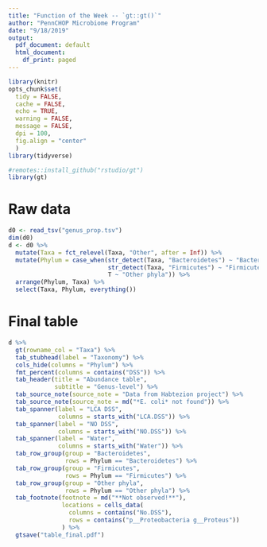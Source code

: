 ```yaml
---
title: "Function of the Week -- `gt::gt()`"
author: "PennCHOP Microbiome Program"
date: "9/18/2019"
output:
  pdf_document: default
  html_document:
    df_print: paged
---
```


```r
library(knitr)
opts_chunk$set(
  tidy = FALSE,
  cache = FALSE,
  echo = TRUE,
  warning = FALSE,
  message = FALSE,
  dpi = 100,
  fig.align = "center"
  )
library(tidyverse)
```

```r
#remotes::install_github("rstudio/gt")
library(gt)
```

# Raw data

```r
d0 <- read_tsv("genus_prop.tsv")
dim(d0)
d <- d0 %>%
  mutate(Taxa = fct_relevel(Taxa, "Other", after = Inf)) %>%
  mutate(Phylum = case_when(str_detect(Taxa, "Bacteroidetes") ~ "Bacteroidetes",
                            str_detect(Taxa, "Firmicutes") ~ "Firmicutes",
                            T ~ "Other phyla")) %>%
  arrange(Phylum, Taxa) %>%
  select(Taxa, Phylum, everything())
```

# Final table

```r
d %>%
  gt(rowname_col = "Taxa") %>%
  tab_stubhead(label = "Taxonomy") %>%
  cols_hide(columns = "Phylum") %>%
  fmt_percent(columns = contains("DSS")) %>%
  tab_header(title = "Abundance table",
             subtitle = "Genus-level") %>%
  tab_source_note(source_note = "Data from Habtezion project") %>%
  tab_source_note(source_note = md("*E. coli* not found")) %>% 
  tab_spanner(label = "LCA DSS", 
              columns = starts_with("LCA.DSS")) %>%
  tab_spanner(label = "NO DSS", 
              columns = starts_with("NO.DSS")) %>%
  tab_spanner(label = "Water", 
              columns = starts_with("Water")) %>%
  tab_row_group(group = "Bacteroidetes",
                rows = Phylum == "Bacteroidetes") %>%
  tab_row_group(group = "Firmicutes",
                rows = Phylum == "Firmicutes") %>%
  tab_row_group(group = "Other phyla",
                rows = Phylum == "Other phyla") %>%
  tab_footnote(footnote = md("**Not observed!**"),
               locations = cells_data(
                 columns = contains("No.DSS"),
                 rows = contains("p__Proteobacteria g__Proteus"))
               ) %>%
  gtsave("table_final.pdf")
```

